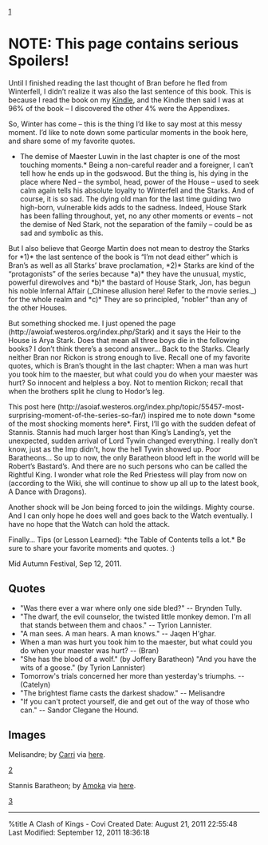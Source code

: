 [http://upload.wikimedia.org/wikipedia/en/3/39/AClashOfKings.jpg]

= NOTE: This page contains serious Spoilers! =

Until I finished reading the last thought of Bran before he fled from Winterfell, I didn’t realize it was also the last sentence of this book. This is because I read the book on my [[Kindle]], and the Kindle then said I was at 96% of the book – I discovered the other 4% were the Appendixes.

So, Winter has come – this is the thing I’d like to say most at this messy moment. I’d like to note down some particular moments in the book here, and share some of my favorite quotes.

*The demise of Maester Luwin in the last chapter is one of the most touching moments.* Being a non-careful reader and a foreigner, I can’t tell how he ends up in the godswood. But the thing is, his dying in the place where Ned – the symbol, head, power of the House – used to seek calm again tells his absolute loyalty to Winterfell and the Starks. And of course, it is so sad. The dying old man for the last time guiding two high-born, vulnerable kids adds to the sadness. Indeed, House Stark has been falling throughout, yet, no any other moments or events – not the demise of Ned Stark, not the separation of the family – could be as sad and symbolic as this. 

But I also believe that George Martin does not mean to destroy the Starks for *1)* the last sentence of the book is “I’m not dead either” which is Bran’s as well as all Starks’ brave proclamation, *2)* Starks are kind of the “protagonists” of the series because *a)* they have the unusual, mystic, powerful direwolves and *b)* the bastard of House Stark, Jon, has begun his noble Infernal Affair (_Chinese allusion here! Refer to the movie series._) for the whole realm and *c)* They are so principled, “nobler” than any of the other Houses.

But something shocked me. I just opened the page (http://awoiaf.westeros.org/index.php/Stark) and it says the Heir to the House is Arya Stark. Does that mean all three boys die in the following books? I don’t think there’s a second answer…
Back to the Starks. Clearly neither Bran nor Rickon is strong enough to live. Recall one of my favorite quotes, which is Bran’s thought in the last chapter: When a man was hurt you took him to the maester, but what could you do when your maester was hurt? So innocent and helpless a boy. Not to mention Rickon; recall that when the brothers split he clung to Hodor’s leg.

This post here (http://asoiaf.westeros.org/index.php/topic/55457-most-surprising-moment-of-the-series-so-far/) inspired me to note down *some of the most shocking moments here*. First, I’ll go with the sudden defeat of Stannis. Stannis had much larger host than King’s Landing’s, yet the unexpected, sudden arrival of Lord Tywin changed everything. I really don’t know, just as the Imp didn’t, how the hell Tywin showed up. Poor Baratheons… So up to now, the only Baratheon blood left in the world will be Robert’s Bastard’s. And there are no such persons who can be called the Rightful King. I wonder what role the Red Priestess will play from now on (according to the Wiki, she will continue to show up all up to the latest book, A Dance with Dragons).

Another shock will be Jon being forced to join the wildings. Mighty course. And I can only hope he does well and goes back to the Watch eventually. I have no hope that the Watch can hold the attack.

Finally… Tips (or Lesson Learned): *the Table of Contents tells a lot.* Be sure to share your favorite moments and quotes. :)

Mid Autumn Festival, Sep 12, 2011.

== Quotes ==
* "Was there ever a war where only one side bled?" -- Brynden Tully.
* "The dwarf, the evil counselor, the twisted little monkey demon. I'm all that stands between them and chaos." -- Tyrion Lannister.
* "A man sees. A man hears. A man knows." -- Jaqen H'ghar.
* When a man was hurt you took him to the maester, but what could you do when your maester was hurt? -- (Bran)
* "She has the blood of a wolf." (by Joffery Baratheon) "And you have the wits of a goose." (by Tyrion Lannister)
* Tomorrow's trials concerned her more than yesterday's triumphs. -- (Catelyn)
* "The brightest flame casts the darkest shadow." -- Melisandre
* "If you can't protect yourself, die and get out of the way of those who can." -- Sandor Clegane the Hound.

== Images ==
Melisandre; by [http://www.carriebest.com/ Carri] via [http://awoiaf.westeros.org/index.php/Melisandre here]. 

[http://awoiaf.westeros.org/images/thumb/d/d1/Melisandre_by_carriebest.jpg/350px-Melisandre_by_carriebest.jpg]

Stannis Baratheon; by [http://en.amokanet.ru/gallery/martin/martin.html Amoka] via [http://awoiaf.westeros.org/index.php/Stannis here].

[http://awoiaf.westeros.org/images/f/f0/Stannis_Baratheon.jpg]

-----
%title A Clash of Kings - Covi
Created Date: August 21, 2011 22:55:48 <br />
Last Modified: September 12, 2011 18:36:18 
